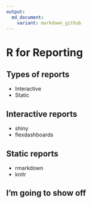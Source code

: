 ```yaml
---
output:
  md_document:
    variant: markdown_github
---
```


# R for Reporting

## Types of reports
- Interactive
- Static

## Interactive reports
- shiny
- flexdashboards

## Static reports
- rmarkdown
- knitr

## I'm going to show off {data-background="http://i.giphy.com/ZQjUvxPYUQ21q.gif"}
